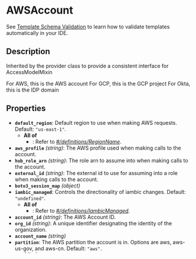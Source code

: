 # AWSAccount

See [Template Schema Validation](/reference/template_validation_ide) to learn how to validate templates automatically in your IDE.

## Description

Inherited by the provider class to provide a consistent interface for AccessModelMixin

For AWS, this is the AWS account
For GCP, this is the GCP project
For Okta, this is the IDP domain

## Properties

- **`default_region`**: Default region to use when making AWS requests. Default: `"us-east-1"`.
  - **All of**
    - : Refer to *[#/definitions/RegionName](#definitions/RegionName)*.
- **`aws_profile`** *(string)*: The AWS profile used when making calls to the account.
- **`hub_role_arn`** *(string)*: The role arn to assume into when making calls to the account.
- **`external_id`** *(string)*: The external id to use for assuming into a role when making calls to the account.
- **`boto3_session_map`** *(object)*
- **`iambic_managed`**: Controls the directionality of iambic changes. Default: `"undefined"`.
  - **All of**
    - : Refer to *[#/definitions/IambicManaged](#definitions/IambicManaged)*.
- **`account_id`** *(string)*: The AWS Account ID.
- **`org_id`** *(string)*: A unique identifier designating the identity of the organization.
- **`account_name`** *(string)*
- **`partition`**: The AWS partition the account is in. Options are aws, aws-us-gov, and aws-cn. Default: `"aws"`.
  - **All of**
    - : Refer to *[#/definitions/Partition](#definitions/Partition)*.
- **`variables`** *(array)*: A list of variables to be used when creating templates. Default: `[]`.
  - **Items**: Refer to *[#/definitions/Variable](#definitions/Variable)*.
- **`hub_session_info`** *(object)*
- **`identity_center_details`**: Refer to *[#/definitions/IdentityCenterDetails](#definitions/IdentityCenterDetails)*.
- **`spoke_role_arn`** *(string)*: (Auto-populated) The role arn to assume into when making calls to the account.
- **`assume_role_arn`** *(string)*: The role arn to assume into when making calls to the account.
- **`organization`**: The AWS Organization this account belongs to.
## Definitions


<a id="definitions/RegionName"></a>

- **`RegionName`**: An enumeration. Must be one of: `["af-south-1", "ap-east-1", "ap-northeast-1", "ap-northeast-2", "ap-northeast-3", "ap-south-1", "ap-south-2", "ap-southeast-1", "ap-southeast-2", "ap-southeast-3", "ap-southeast-4", "ca-central-1", "cn-north-1", "cn-northwest-1", "eu-central-1", "eu-central-2", "eu-north-1", "eu-south-1", "eu-south-2", "eu-west-1", "eu-west-2", "eu-west-3", "il-central-1", "me-central-1", "me-south-1", "sa-east-1", "us-east-1", "us-east-2", "us-gov-east-1", "us-gov-west-1", "us-west-1", "us-west-2"]`.

<a id="definitions/IambicManaged"></a>

- **`IambicManaged`**: An enumeration. Must be one of: `["undefined", "read_and_write", "import_only", "enforced", "disabled"]`.

<a id="definitions/Partition"></a>

- **`Partition`**: An enumeration. Must be one of: `["aws", "aws-us-gov", "aws-cn"]`.

<a id="definitions/Variable"></a>

- **`Variable`** *(object)*
  - **`key`** *(string)*
  - **`value`** *(string)*

<a id="definitions/IdentityCenterDetails"></a>

- **`IdentityCenterDetails`** *(object)*
  - **`region`**: Default: `"us-east-1"`.
    - **All of**
      - : Refer to *[#/definitions/RegionName](#definitions/RegionName)*.
  - **`instance_arn`** *(string)*
  - **`identity_store_id`** *(string)*
  - **`permission_set_map`** *(object)*
  - **`user_map`** *(object)*
  - **`group_map`** *(object)*
  - **`org_account_map`** *(object)*
